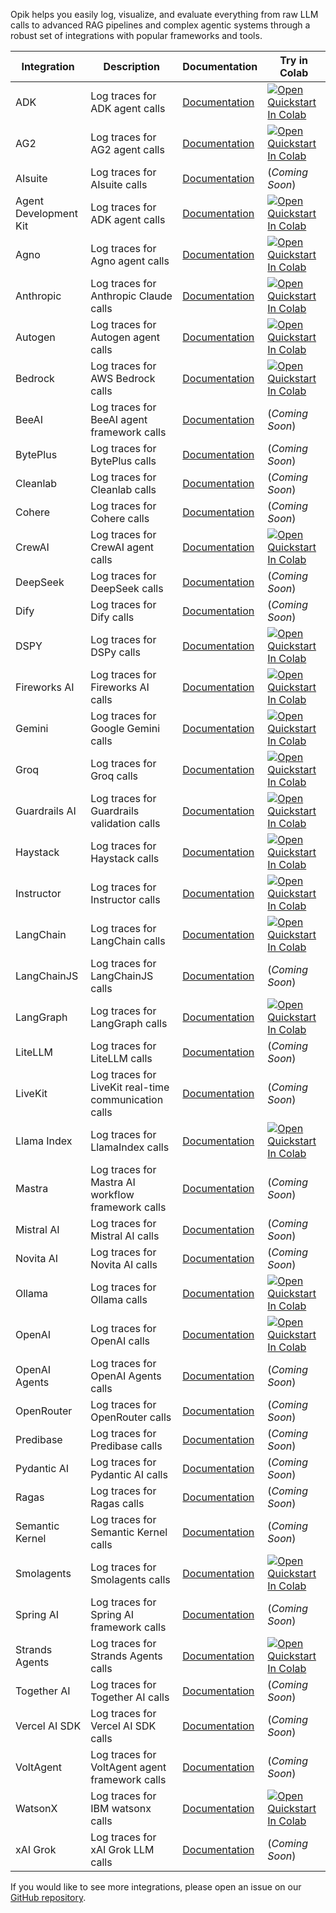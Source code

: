 Opik helps you easily log, visualize, and evaluate everything from raw LLM calls to advanced RAG pipelines and complex agentic systems through a robust set of integrations with popular frameworks and tools.

| Integration           | Description                                          | Documentation                                                    | Try in Colab                                                                                                                                                                                                                       |
| --------------------- | ---------------------------------------------------- | ---------------------------------------------------------------- | ---------------------------------------------------------------------------------------------------------------------------------------------------------------------------------------------------------------------------------- |
| ADK                   | Log traces for ADK agent calls                       | [Documentation](/docs/opik/tracing/integrations/adk)             | [![Open Quickstart In Colab](https://colab.research.google.com/assets/colab-badge.svg)](https://colab.research.google.com/github/comet-ml/opik/blob/main/apps/opik-documentation/documentation/docs/cookbook/adk.ipynb)            |
| AG2                   | Log traces for AG2 agent calls                       | [Documentation](/docs/opik/tracing/integrations/ag2)             | [![Open Quickstart In Colab](https://colab.research.google.com/assets/colab-badge.svg)](https://colab.research.google.com/github/comet-ml/opik/blob/main/apps/opik-documentation/documentation/docs/cookbook/ag2.ipynb)            |
| AIsuite               | Log traces for AIsuite calls                         | [Documentation](/docs/opik/tracing/integrations/aisuite)         | (_Coming Soon_)                                                                                                                                                                                                                    |
| Agent Development Kit | Log traces for ADK agent calls                       | [Documentation](/docs/opik/tracing/integrations/adk)             | [![Open Quickstart In Colab](https://colab.research.google.com/assets/colab-badge.svg)](https://colab.research.google.com/github/comet-ml/opik/blob/main/apps/opik-documentation/documentation/docs/cookbook/adk.ipynb)            |
| Agno                  | Log traces for Agno agent calls                      | [Documentation](/docs/opik/tracing/integrations/agno)            | [![Open Quickstart In Colab](https://colab.research.google.com/assets/colab-badge.svg)](https://colab.research.google.com/github/comet-ml/opik/blob/main/apps/opik-documentation/documentation/docs/cookbook/agno.ipynb)           |
| Anthropic             | Log traces for Anthropic Claude calls                | [Documentation](/docs/opik/tracing/integrations/anthropic)       | [![Open Quickstart In Colab](https://colab.research.google.com/assets/colab-badge.svg)](https://colab.research.google.com/github/comet-ml/opik/blob/main/apps/opik-documentation/documentation/docs/cookbook/anthropic.ipynb)      |
| Autogen               | Log traces for Autogen agent calls                   | [Documentation](/docs/opik/tracing/integrations/autogen)         | [![Open Quickstart In Colab](https://colab.research.google.com/assets/colab-badge.svg)](https://colab.research.google.com/github/comet-ml/opik/blob/main/apps/opik-documentation/documentation/docs/cookbook/autogen.ipynb)        |
| Bedrock               | Log traces for AWS Bedrock calls                     | [Documentation](/docs/opik/tracing/integrations/bedrock)         | [![Open Quickstart In Colab](https://colab.research.google.com/assets/colab-badge.svg)](https://colab.research.google.com/github/comet-ml/opik/blob/main/apps/opik-documentation/documentation/docs/cookbook/bedrock.ipynb)        |
| BeeAI                 | Log traces for BeeAI agent framework calls           | [Documentation](/docs/opik/tracing/integrations/beeai)           | (_Coming Soon_)                                                                                                                                                                                                                    |
| BytePlus              | Log traces for BytePlus calls                        | [Documentation](/docs/opik/tracing/integrations/byteplus)        | (_Coming Soon_)                                                                                                                                                                                                                    |
| Cleanlab              | Log traces for Cleanlab calls                        | [Documentation](/docs/opik/tracing/integrations/cleanlab)        | (_Coming Soon_)                                                                                                                                                                                                                    |
| Cohere                | Log traces for Cohere calls                          | [Documentation](/docs/opik/tracing/integrations/cohere)          | (_Coming Soon_)                                                                                                                                                                                                                    |
| CrewAI                | Log traces for CrewAI agent calls                    | [Documentation](/docs/opik/tracing/integrations/crewai)          | [![Open Quickstart In Colab](https://colab.research.google.com/assets/colab-badge.svg)](https://colab.research.google.com/github/comet-ml/opik/blob/main/apps/opik-documentation/documentation/docs/cookbook/crewai.ipynb)         |
| DeepSeek              | Log traces for DeepSeek calls                        | [Documentation](/docs/opik/tracing/integrations/deepseek)        | (_Coming Soon_)                                                                                                                                                                                                                    |
| Dify                  | Log traces for Dify calls                            | [Documentation](/docs/opik/tracing/integrations/dify)            | (_Coming Soon_)                                                                                                                                                                                                                    |
| DSPY                  | Log traces for DSPy calls                            | [Documentation](/docs/opik/tracing/integrations/dspy)            | [![Open Quickstart In Colab](https://colab.research.google.com/assets/colab-badge.svg)](https://colab.research.google.com/github/comet-ml/opik/blob/main/apps/opik-documentation/documentation/docs/cookbook/dspy.ipynb)           |
| Fireworks AI          | Log traces for Fireworks AI calls                    | [Documentation](/docs/opik/tracing/integrations/fireworks-ai)    | [![Open Quickstart In Colab](https://colab.research.google.com/assets/colab-badge.svg)](https://colab.research.google.com/github/comet-ml/opik/blob/main/apps/opik-documentation/documentation/docs/cookbook/fireworks-ai.ipynb)   |
| Gemini                | Log traces for Google Gemini calls                   | [Documentation](/docs/opik/tracing/integrations/gemini)          | [![Open Quickstart In Colab](https://colab.research.google.com/assets/colab-badge.svg)](https://colab.research.google.com/github/comet-ml/opik/blob/main/apps/opik-documentation/documentation/docs/cookbook/gemini.ipynb)         |
| Groq                  | Log traces for Groq calls                            | [Documentation](/docs/opik/tracing/integrations/groq)            | [![Open Quickstart In Colab](https://colab.research.google.com/assets/colab-badge.svg)](https://colab.research.google.com/github/comet-ml/opik/blob/main/apps/opik-documentation/documentation/docs/cookbook/groq.ipynb)           |
| Guardrails AI         | Log traces for Guardrails validation calls           | [Documentation](/docs/opik/tracing/integrations/guardrails-ai)   | [![Open Quickstart In Colab](https://colab.research.google.com/assets/colab-badge.svg)](https://colab.research.google.com/github/comet-ml/opik/blob/main/apps/opik-documentation/documentation/docs/cookbook/guardrails.ipynb)     |
| Haystack              | Log traces for Haystack calls                        | [Documentation](/docs/opik/tracing/integrations/haystack)        | [![Open Quickstart In Colab](https://colab.research.google.com/assets/colab-badge.svg)](https://colab.research.google.com/github/comet-ml/opik/blob/main/apps/opik-documentation/documentation/docs/cookbook/haystack.ipynb)       |
| Instructor            | Log traces for Instructor calls                      | [Documentation](/docs/opik/tracing/integrations/instructor)      | [![Open Quickstart In Colab](https://colab.research.google.com/assets/colab-badge.svg)](https://colab.research.google.com/github/comet-ml/opik/blob/main/apps/opik-documentation/documentation/docs/cookbook/instructor.ipynb)     |
| LangChain             | Log traces for LangChain calls                       | [Documentation](/docs/opik/tracing/integrations/langchain)       | [![Open Quickstart In Colab](https://colab.research.google.com/assets/colab-badge.svg)](https://colab.research.google.com/github/comet-ml/opik/blob/main/apps/opik-documentation/documentation/docs/cookbook/langchain.ipynb)      |
| LangChainJS           | Log traces for LangChainJS calls                     | [Documentation](/docs/opik/tracing/integrations/langchainjs)     | (_Coming Soon_)                                                                                                                                                                                                                    |
| LangGraph             | Log traces for LangGraph calls                       | [Documentation](/docs/opik/tracing/integrations/langgraph)       | [![Open Quickstart In Colab](https://colab.research.google.com/assets/colab-badge.svg)](https://colab.research.google.com/github/comet-ml/opik/blob/main/apps/opik-documentation/documentation/docs/cookbook/langgraph.ipynb)      |
| LiteLLM               | Log traces for LiteLLM calls                         | [Documentation](/docs/opik/tracing/integrations/litellm)         | (_Coming Soon_)                                                                                                                                                                                                                    |
| LiveKit               | Log traces for LiveKit real-time communication calls | [Documentation](/docs/opik/tracing/integrations/livekit)         | (_Coming Soon_)                                                                                                                                                                                                                    |
| Llama Index           | Log traces for LlamaIndex calls                      | [Documentation](/docs/opik/tracing/integrations/llama_index)     | [![Open Quickstart In Colab](https://colab.research.google.com/assets/colab-badge.svg)](https://colab.research.google.com/github/comet-ml/opik/blob/main/apps/opik-documentation/documentation/docs/cookbook/llamaindex.ipynb)     |
| Mastra                | Log traces for Mastra AI workflow framework calls    | [Documentation](/docs/opik/tracing/integrations/mastra)          | (_Coming Soon_)                                                                                                                                                                                                                    |
| Mistral AI            | Log traces for Mistral AI calls                      | [Documentation](/docs/opik/tracing/integrations/mistral)         | (_Coming Soon_)                                                                                                                                                                                                                    |
| Novita AI             | Log traces for Novita AI calls                       | [Documentation](/docs/opik/tracing/integrations/novita-ai)       | (_Coming Soon_)                                                                                                                                                                                                                    |
| Ollama                | Log traces for Ollama calls                          | [Documentation](/docs/opik/tracing/integrations/ollama)          | [![Open Quickstart In Colab](https://colab.research.google.com/assets/colab-badge.svg)](https://colab.research.google.com/github/comet-ml/opik/blob/main/apps/opik-documentation/documentation/docs/cookbook/ollama.ipynb)         |
| OpenAI                | Log traces for OpenAI calls                          | [Documentation](/docs/opik/tracing/integrations/openai)          | [![Open Quickstart In Colab](https://colab.research.google.com/assets/colab-badge.svg)](https://colab.research.google.com/github/comet-ml/opik/blob/main/apps/opik-documentation/documentation/docs/cookbook/openai.ipynb)         |
| OpenAI Agents         | Log traces for OpenAI Agents calls                   | [Documentation](/docs/opik/tracing/integrations/openai_agents)   | (_Coming Soon_)                                                                                                                                                                                                                    |
| OpenRouter            | Log traces for OpenRouter calls                      | [Documentation](/docs/opik/tracing/integrations/openrouter)      | (_Coming Soon_)                                                                                                                                                                                                                    |
| Predibase             | Log traces for Predibase calls                       | [Documentation](/docs/opik/tracing/integrations/predibase)       | (_Coming Soon_)                                                                                                                                                                                                                    |
| Pydantic AI           | Log traces for Pydantic AI calls                     | [Documentation](/docs/opik/tracing/integrations/pydantic-ai)     | (_Coming Soon_)                                                                                                                                                                                                                    |
| Ragas                 | Log traces for Ragas calls                           | [Documentation](/docs/opik/tracing/integrations/ragas)           | (_Coming Soon_)                                                                                                                                                                                                                    |
| Semantic Kernel       | Log traces for Semantic Kernel calls                 | [Documentation](/docs/opik/tracing/integrations/semantic-kernel) | (_Coming Soon_)                                                                                                                                                                                                                    |
| Smolagents            | Log traces for Smolagents calls                      | [Documentation](/docs/opik/tracing/integrations/smolagents)      | [![Open Quickstart In Colab](https://colab.research.google.com/assets/colab-badge.svg)](https://colab.research.google.com/github/comet-ml/opik/blob/main/apps/opik-documentation/documentation/docs/cookbook/smolagents.ipynb)     |
| Spring AI             | Log traces for Spring AI framework calls             | [Documentation](/docs/opik/tracing/integrations/spring-ai)       | (_Coming Soon_)                                                                                                                                                                                                                    |
| Strands Agents        | Log traces for Strands Agents calls                  | [Documentation](/docs/opik/tracing/integrations/strands-agents)  | [![Open Quickstart In Colab](https://colab.research.google.com/assets/colab-badge.svg)](https://colab.research.google.com/github/comet-ml/opik/blob/main/apps/opik-documentation/documentation/docs/cookbook/strands-agents.ipynb) |
| Together AI           | Log traces for Together AI calls                     | [Documentation](/docs/opik/tracing/integrations/together-ai)     | (_Coming Soon_)                                                                                                                                                                                                                    |
| Vercel AI SDK         | Log traces for Vercel AI SDK calls                   | [Documentation](/docs/opik/tracing/integrations/vercel-ai-sdk)   | (_Coming Soon_)                                                                                                                                                                                                                    |
| VoltAgent             | Log traces for VoltAgent agent framework calls       | [Documentation](/docs/opik/tracing/integrations/voltagent)       | (_Coming Soon_)                                                                                                                                                                                                                    |
| WatsonX               | Log traces for IBM watsonx calls                     | [Documentation](/docs/opik/tracing/integrations/watsonx)         | [![Open Quickstart In Colab](https://colab.research.google.com/assets/colab-badge.svg)](https://colab.research.google.com/github/comet-ml/opik/blob/main/apps/opik-documentation/documentation/docs/cookbook/watsonx.ipynb)        |
| xAI Grok              | Log traces for xAI Grok LLM calls                    | [Documentation](/docs/opik/tracing/integrations/xai-grok)        | (_Coming Soon_)                                                                                                                                                                                                                    |

If you would like to see more integrations, please open an issue on our [GitHub repository](https://github.com/comet-ml/opik/issues/new/choose).
